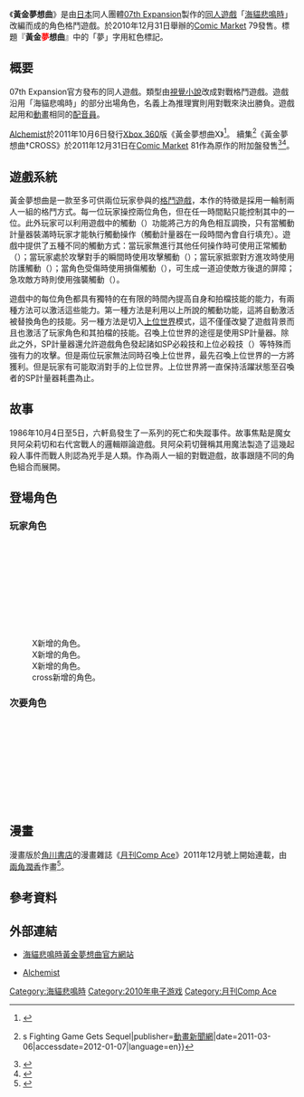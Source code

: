 {{Infobox animanga/Headerofja
|title= 黃金夢想曲
|image= Ougon_Musoukyoku_Original_Cover.jpg
|size= 
|caption= 
|japanese= 黄金夢想曲
|english= Golden Fantasia
|kana= おうごんむそうきょく 
|romaji= Ōgon Musōkyoku
|genre= 格鬥
}}
{{Infobox animanga/Game
|標題= 黃金夢想曲<br>黃金夢想曲X 
|類型= [[格鬥遊戲|格鬥]] 
|使用平台= [[Microsoft_Windows_XP|Windows XP SP3]]/[[Microsoft_Windows_Vista|Vista SP2]]/[[Microsoft_Windows_7|7]]<br>Xbox360
|最低配備=
|推薦配備= [[CPU|CPU]]：[[Intel_Core_2|Intel Core 2]]/[[Intel_Core_2|Core 2 Quad]]/[[Intel_Core_i3|Core i3]]/[[Intel_Core_i5|i5]]/[[Intel_Core_i7|i7]]
|遊戲引擎= 未公開
|修正檔=
|最新版本=1.10<ref>{{cite web|url=http://07th-expansion.net/ogon/update.html|title=Update 1.10|publisher=[[07th_Expansion|07th Expansion]]|accessdate=2012-01-06|language=ja|archive-date=2012-01-08|archive-url=https://web.archive.org/web/20120108015519/http://07th-expansion.net/ogon/update.html|dead-url=no}}</ref> 
|開發團隊= {{flagicon|Japan}} [[07th_Expansion|07th Expansion]]<br>{{flagicon|Japan}} [[Alchemist|Alchemist]]（X）
|代理商=
|製作人=
|監製=[[龍騎士07|龍騎士07]]
|腳本=
|人物設定=龍騎士07
|音樂=
|媒體= [[DVD-ROM|DVD-ROM]] 1張<br>DVD-DL
|遊戲人數=1-2人
|發售日= 2010年12月31日<br />[Xbox 360]：2011年10月6日（X）<br />2011年12月31日（CROSS）
|啟用時期=
|售價= 3000日圓（含稅） 
|銷售數量= 不明
|對象年齡= 全年齡<br>[[CERO|CERO]] B（Xbox 360） 
|畫面尺寸= 896×504<br>720p 
|全螢幕表示模式=
|音樂形式= [[Windows_Media_Audio|Windows Media Audio]] 
|角色配音= 有
|自動模式=
|其他=
}}
{{Infobox animanga/Footerofja}}
《'''黃金夢想曲'''》是由[[日本|日本]]同人團體[[07th_Expansion|07th Expansion]]製作的[[同人遊戲|同人遊戲]]「[[海貓悲鳴時|海貓悲鳴時]]」改編而成的角色格鬥遊戲。於2010年12月31日舉辦的[[Comic_Market|Comic Market]] 79發售。標題『'''黃金<span style="color:red">夢</span>想曲'''』中的「夢」字用紅色標記。

==概要 ==
07th Expansion官方發布的同人遊戲。類型由[[視覺小說|視覺小說]]改成對戰格鬥遊戲。遊戲沿用「海貓悲鳴時」的部分出場角色，名義上為推理實則用對戰來決出勝負。遊戲起用和[[動畫|動畫]]相同的[[配音員|配音員]]。

[[Alchemist|Alchemist]]於2011年10月6日發行[[Xbox_360|Xbox 360]]版《黃金夢想曲X》<ref name="Alchemist">{{cite web|url=http://www.umine.co/ogonx/|title=ようこそ黄金夢想曲の世界へ!|publisher=[[Alchemist|Alchemist]]|accessdate=2012-01-06|language=ja|deadurl=yes|archiveurl=https://web.archive.org/web/20160326092538/http://www.umine.co/ogonx/|archivedate=2016-03-26}}</ref>。 續集<ref>{{cite web|url=http://www.animenewsnetwork.com/interest/2011-03-06/umineko-no-naku-koro-ni-fighting-game-gets-sequel|title=''Umineko no Naku Koro ni''{{'}}s Fighting Game Gets Sequel|publisher=[[動畫新聞網|動畫新聞網]]|date=2011-03-06|accessdate=2012-01-07|language=en}}</ref>《黃金夢想曲†CROSS》於2011年12月31日在[[Comic_Market|Comic Market]] 81作為原作的附加盤發售<ref name="cross">{{cite web|url=http://07th-expansion.net/log/eid27.html|title=C81当選しました!!!|publisher=[[07th_Expansion|07th Expansion]]|date=2011-11-09|accessdate=2012-01-07|language=ja|archive-date=2012-01-10|archive-url=https://web.archive.org/web/20120110130849/http://07th-expansion.net/log/eid27.html|dead-url=no}}</ref><ref>{{cite web|url=http://07th-expansion.net/cross/Main.htm|title=黄金夢想曲†CROSS|publisher=[[07th_Expansion|07th Expansion]]|accessdate=2012-01-07|language=ja|archive-date=2012-01-13|archive-url=https://web.archive.org/web/20120113124011/http://07th-expansion.net/cross/Main.htm|dead-url=no}}</ref>。

==遊戲系統== 
黃金夢想曲是一款至多可供兩位玩家參與的[[格鬥遊戲|格鬥遊戲]]，本作的特徵是採用一輪制兩人一組的格鬥方式。每一位玩家操控兩位角色，但在任一時間點只能控制其中的一位。此外玩家可以利用遊戲中的觸動（{{lang|ja|タッチ}}）功能將己方的角色相互調換，只有當觸動計量器裝滿時玩家才能執行觸動操作（觸動計量器在一段時間內會自行填充）。遊戲中提供了五種不同的觸動方式：當玩家無進行其他任何操作時可使用正常觸動（{{lang|ja|ノーマルタッチ}}）；當玩家處於攻擊對手的瞬間時使用攻擊觸動（{{lang|ja|アッタクタッチ}}）；當玩家抵禦對方進攻時使用防護觸動（{{lang|ja|ガードタッチ}}）；當角色受傷時使用損傷觸動（{{lang|ja|ダメージタッチ}}），可生成一道迫使敵方後退的屏障；急攻敵方時則使用強襲觸動（{{lang|ja|アサルトタッチ}}）。
  
遊戲中的每位角色都具有獨特的在有限的時間內提高自身和拍檔技能的能力，有兩種方法可以激活這些能力。第一種方法是利用以上所說的觸動功能，這將自動激活被替換角色的技能。另一種方法是切入[[海貓悲鳴時#用语解说|上位世界]]模式，這不僅僅改變了遊戲背景而且也激活了玩家角色和其拍檔的技能。召喚上位世界的途徑是使用SP計量器。除此之外，SP計量器還允許遊戲角色發起諸如SP必殺技和上位必殺技（{{lang|ja|メタ必殺技}}）等特殊而強有力的攻擊。但是兩位玩家無法同時召喚上位世界，最先召喚上位世界的一方將獲利。但是玩家有可能取消對手的上位世界。上位世界將一直保持活躍狀態至召喚者的SP計量器耗盡為止。

==故事==
1986年10月4日至5日，六軒島發生了一系列的死亡和失蹤事件。故事焦點是魔女貝阿朵莉切和右代宮戰人的邏輯辯論遊戲。貝阿朵莉切聲稱其用魔法製造了這幾起殺人事件而戰人則認為兇手是人類。作為兩人一組的對戰遊戲，故事跟隨不同的角色組合而展開。

==登場角色==
{{main|海貓悲鳴時角色列表}}
===玩家角色===
;{{nihongo|右代宮 戰人|右代宮 戦人|BATTLER|[[聲優|聲優]]：[[小野大輔|小野大輔]]}}
;{{nihongo|貝阿朵莉切|ベアトリーチェ|BEATRICE|聲優：[[大原沙耶香|大原沙耶香]]}}
;{{nihongo|右代宮 緣壽|右代宮 縁寿|ANGE|聲優：[[佐藤利奈|佐藤利奈]]}}
;{{nihongo|紗音|紗音|SHANNON|聲優：[[釘宮理惠|釘宮理惠]]}}  
;{{nihongo|嘉音|嘉音|KANON|聲優：[[小林優|小林優]]}}
;{{nihongo|瓦爾基莉亞|ワルギリア|VIRGILIA|聲優：[[井上喜久子|井上喜久子]]}} 
;{{nihongo|羅諾威|ロノウェ|RONOVE|聲優：[[杉田智和|杉田智和]]}}
;{{nihongo|路西法|ルシファー|LUCIFER|聲優：[[齊藤佑圭|齊藤佑圭]]}}
;{{nihongo|謝斯塔410|シエスタ410|CHIESTER410|聲優：[[喜多村英梨|喜多村英梨]]}} 
;{{nihongo|夏娃•貝阿朵莉切|エヴァ・ベアトリーチェ|EVA BEATRICE |聲優：[[伊藤美紀|伊藤美紀]]}}
;{{nihongo|右代宮 朱志香|右代宮 朱志香|JESSICA|聲優：[[井上麻里奈|井上麻里奈]]}}
:X新增的角色。 
;{{nihongo|右代宮 讓治|右代宮 譲治|GEORGE|聲優：[[鈴村健一|鈴村健一]]}}
:X新增的角色。
;{{nihongo|右代宮 樓座|右代宮 楼座|ROSA|聲優：[[小清水亞美|小清水亞美]]}}
:X新增的角色。
;{{nihongo|黑戰人|黑戰人|BLACKBATTLER|聲優：[[小野大輔|小野大輔]]}}
:cross新增的角色。

===次要角色===
;{{nihongo|利維坦|レヴィアタン|LEVIATHAN|聲優：[[米澤圓|米澤圓]]}} 
;{{nihongo|撒旦|サタン|SATAN|聲優：[[日笠陽子|日笠陽子]]}} 
;{{nihongo|貝爾芬格|ベルフェゴール|BELPHEGOR|聲優：[[吉田聖子|吉田聖子]]}} 
;{{nihongo|瑪門|マモン|MAMMON|聲優：[[新名彩乃|新名彩乃]]}} 
;{{nihongo|別西卜|ベルゼブブ|BEELZEBUB |聲優：{{lang|ja|山岡由梨}}}} 
;{{nihongo|阿斯摩太|アスモデウス|ASMODEUS|聲優：[[豐崎愛生|豐崎愛生]]}}
;{{nihongo|櫻太郎|さくたろう|聲優：[[茅原實里|茅原實里]]}} 
;{{nihongo|山羊的侍從|山羊の従者|聲優：[[秋元羊介|秋元羊介]]}} 
;{{nihongo|海貓|うみねこ|UMINEKO|聲優：[[小山力也|小山力也]] /[[遊佐浩二|遊佐浩二]]}}
;{{nihongo|熊澤 秋|熊沢 チヨ|KUMASAWA|聲優：[[羽鳥靖子|羽鳥靖子]]}}

==漫畫==
漫畫版於[[角川書店|角川書店]]的漫畫雜誌《[[月刊Comp_Ace|月刊Comp Ace]]》2011年12月號上開始連載，由[[兩角潤香|兩角潤香]]作畫<ref>{{cite web|url=http://www.comptiq.com/release/ace/ace1112.html|archiveurl=https://www.webcitation.org/63qnZKnSV?url=http://www.comptiq.com/release/ace/ace1112.html|title=コンプエース 2011年12月号|publisher=[[角川書店|角川書店]]|archivedate=2011-12-11|accessdate=2012-01-07|language=ja|deadurl=yes}}</ref>。

==參考資料==
{{Reflist}}

==外部連結==
*{{ja}}[http://07th-expansion.net/ogon/Main.htm 海貓悲鳴時黃金夢想曲官方網站] {{Wayback|url=http://07th-expansion.net/ogon/Main.htm |date=20101123002115 }} 
*{{ja}}[https://web.archive.org/web/20160401061216/http://alchemist-net.co.jp/ Alchemist] 

{{海貓悲鳴時}}

{{DEFAULTSORT:Ougon Musoukyoku}}
[[Category:海貓悲鳴時|Category:海貓悲鳴時]]
[[Category:2010年电子游戏|Category:2010年电子游戏]]
[[Category:月刊Comp_Ace|Category:月刊Comp Ace]]
